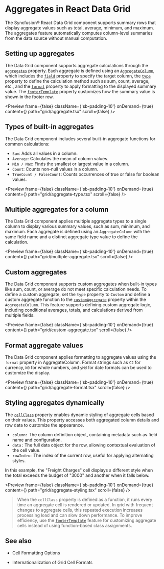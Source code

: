 
<Meta
  title="React Data Grid - Aggregates | Syncfusion"
  description="Aggregation calculates column totals, averages, and summaries displayed in footer rows for quick insights in Data Grid."
/>

# Aggregates in React Data Grid

The Syncfusion® React Data Grid component supports summary rows that display aggregate values such as total, average, minimum, and maximum. The aggregates feature automatically computes column-level summaries from the data source without manual computation.

## Setting up aggregates

The Data Grid component supports aggregate calculations through the [`aggregates`](https://react-api.syncfusion.com/data-grid/overview#aggregates) property. Each aggregate is defined using an [`AggregateColumn`](https://react-api.syncfusion.com/data-grid/aggregaterowprops), which includes the [`field`](https://react-api.syncfusion.com/data-grid/aggregatecolumnprops#field) property to specify the target column, the [`type`](https://react-api.syncfusion.com/data-grid/aggregatecolumnprops#type) property to define the calculation method such as sum, count, average, etc., and the [`format`](https://react-api.syncfusion.com/data-grid/aggregatecolumnprops#format) property to apply formatting to the displayed summary value. The [`footerTemplate`](https://react-api.syncfusion.com/data-grid/aggregatecolumnprops#footertemplate) property customizes how the summary value is shown in the footer row.


<Preview  frame={false}
  className={'sb-padding-10'}
  onDemand={true}
  content={<Aggregates />}
  path="grid/aggregate.tsx"
  scroll={false}
/>

## Types of built-in aggregates

The Data Grid component includes several built-in aggregate functions for common calculations:
 
- `Sum`: Adds all values in a column.
- `Average`: Calculates the mean of column values.
- `Min / Max`: Finds the smallest or largest value in a column.
- `Count`: Counts non-null values in a column.
- `TrueCount / FalseCount`: Counts occurrences of true or false for boolean values.

<Preview  frame={false}
  className={'sb-padding-10'}
  onDemand={true}
  content={<AggregateTypes />}
  path="grid/aggregate-type.tsx"
  scroll={false}
/>

## Multiple aggregates for a column

The Data Grid component applies multiple aggregate types to a single column to display various summary values, such as sum, minimum, and maximum. Each aggregate is defined using an `AggregateColumn` with the same field name and a distinct aggregate type value to define the calculation.

<Preview  frame={false}
  className={'sb-padding-10'}
  onDemand={true}
  content={<MultipleAggregates />}
  path="grid/multiple-aggregate.tsx"
  scroll={false}
/>
 
## Custom aggregates

The Data Grid component supports custom aggregates when built-in types like sum, count, or average do not meet specific calculation needs. To define a custom aggregate, set the `type` property to `Custom` and define a custom aggregate function to the [`customAggregate`](https://react-api.syncfusion.com/data-grid/aggregatecolumnprops#customaggregate) property within the `AggregateColumn`. This feature supports defining custom aggregate logic, including conditional averages, totals, and calculations derived from multiple fields.


<Preview  frame={false}
  className={'sb-padding-10'}
  onDemand={true}
  content={<CustomAggregate />}
  path="grid/custom-aggregate.tsx"
  scroll={false}
/>
 
## Format aggregate values

The Data Grid component applies formatting to aggregate values using the `format` property in AggregateColumn. Format strings such as `C2` for currency, `N0` for whole numbers, and `yMd` for date formats can be used to customize the display.

<Preview  frame={false}
  className={'sb-padding-10'}
  onDemand={true}
  content={<AggregateFormat />}
  path="grid/aggregate-format.tsx"
  scroll={false}
/>

## Styling aggregates dynamically

The [`cellClass`](https://react-api.syncfusion.com/data-grid/aggregatecolumnprops#cellclass) property enables dynamic styling of aggregate cells based on their values. This property accesses both aggregated column details and row data to customize the appearance.

- `column:` The column definition object, containing metadata such as field name and configuration.
- `data:` The full data object for the row, allowing contextual evaluation of the cell value.
- `rowIndex:` The index of the current row, useful for applying alternating styles.

In this example, the "Freight Charges" cell displays a different style when the total exceeds the budget of "3000" and another when it falls below.

<Preview  frame={false}
  className={'sb-padding-10'}
  onDemand={true}
  content={<AggregateStyling />}
  path="grid/aggregate-styling.tsx"
  scroll={false}
/>

> When the `cellClass` property is defined as a function, it runs every time an aggregate cell is rendered or updated. In grid with frequent changes to aggregate cells, this repeated execution increases processing load and can slow down performance. To improve efficiency, use the [`footerTemplate`](https://react.syncfusion.com/data-grid/aggregates) feature for customizing aggregate cells instead of using function-based class assignments.

## See also

* <p><Link to="/data-grid/columns/column-format">Cell Formatting Options</Link></p>
* <p><Link to="/data-grid/globalization#loading-translations-for-culture">Internationalization of Grid Cell Formats</Link></p>
